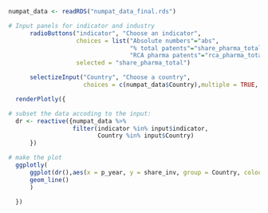 ```{r, echo=FALSE}

numpat_data <- readRDS("numpat_data_final.rds")

# Input panels for indicator and industry
      radioButtons("indicator", "Choose an indicator",
                   choices = list("Absolute numbers"="abs",
                                  "% total patents"="share_pharma_total", 
                                  "RCA pharma patents"="rca_pharma_total"),
                   selected = "share_pharma_total")

      selectizeInput("Country", "Choose a country",
                     choices = c(numpat_data$Country),multiple = TRUE, selected = "Switzerland")

  renderPlotly({

# subset the data accoding to the input:
  dr <- reactive({numpat_data %>%
                  filter(indicator %in% input$indicator,
                         Country %in% input$Country)
      }) 

# make the plot
  ggplotly(  
      ggplot(dr(),aes(x = p_year, y = share_inv, group = Country, colour = Country)) +
      geom_line()
      )
    
  })

```
